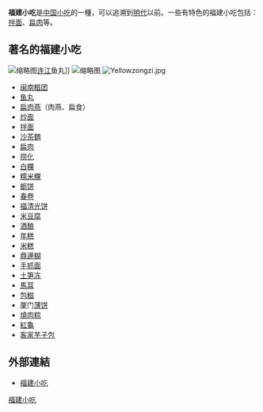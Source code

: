 {{noteTA
|1=zh-cn:小吃; zh-hk:小食;zh-mo:小食; zh-tw:小吃;
}}
'''福建小吃'''是[[中国|中国]][[小吃|小吃]]的一種，可以追溯到[[明代|明代]]以前。一些有特色的福建小吃包括：[[拌面|拌面]]、[[扁肉|扁肉]]等。

==著名的福建小吃==
[[File:LianjiangFishball.jpg|缩略图]][[连江|连江]]鱼丸]]
[[File:Diāng-biĕng-gù_with_seafood_in_Fuzhou_(20200927131715).jpg|缩略图]]
[[File:Yellowzongzi.jpg|right]]
*[[闽南糍团|闽南糍团]]
*[[鱼丸|鱼丸]]
*[[扁肉燕|扁肉燕]]（肉燕、扁食）
*[[炒面|炒面]]
*[[拌面|拌面]]                                                  
*[[沙茶麵|沙茶麵]]
*[[扁肉|扁肉]] 
*[[捞化|捞化]]
*[[白粿|白粿]]
*[[糯米粿|糯米粿]]
*[[蛎饼|蛎饼]]
*[[春卷|春卷]]
*[[光饼|福清光饼]]
*[[米豆腐|米豆腐]]
*[[酒酿|酒酿]]
*[[年糕|年糕]]
*[[米糕|米糕]]
*[[鼎邊糊|鼎邊糊]]
*[[手抓面|手抓面]] 
*[[土笋冻|土笋冻]]
*[[馬耳|馬耳]]
*[[包糍|包糍]]
*厦门[[薄饼|薄饼]]
*[[燒肉粽|燒肉粽]]                                    
*[[紅龜|紅龜]]
*[[客家芋子包|客家芋子包]]

==外部連結==
*[https://web.archive.org/web/20070115100830/http://www.eat4.com/flavor/fujian/index.html 福建小吃]

[[Category:福建小吃|]]